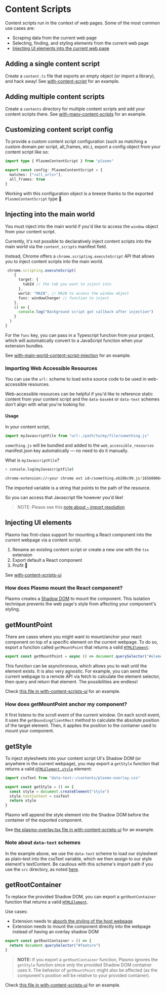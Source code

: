 # Content Scripts

Content scripts run in the context of web pages. Some of the most common use cases are:

- Scraping data from the current web page
- Selecting, finding, and styling elements from the current web page
- [Injecting UI elements into the current web page](#injecting-ui-elements)

## Adding a single content script

Create a `content.ts` file that exports an empty object (or import a library), and hack away! See [with-content-script](https://github.com/PlasmoHQ/examples/tree/main/with-content-script) for an example.

## Adding multiple content scripts

Create a `contents` directory for multiple content scripts and add your content scripts there. See [with-many-content-scripts](https://github.com/PlasmoHQ/examples/tree/main/with-many-content-scripts) for an example.

## Customizing content script config

To provide a custom content script configuration (such as matching a custom domain per script, all_frames, etc.), export a config object from your content script like so:

```ts
import type { PlasmoContentScript } from "plasmo"

export const config: PlasmoContentScript = {
  matches: ["<all_urls>"],
  all_frames: true
}
```

Working with this configuration object is a breeze thanks to the exported `PlasmoContentScript` type 🥳.

## Injecting into the main world

You must inject into the main world if you'd like to access the `window` object from your content script.

Currently, it's not possible to declaratively inject content scripts into the main world via the `content_scripts` manifest field.

Instead, Chrome offers a `chrome.scripting.executeScript` API that allows you to inject content scripts into the main world.

```ts
 chrome.scripting.executeScript(
    {
      target: {
        tabId // the tab you want to inject into
      },
      world: "MAIN", // MAIN to access the window object
      func: windowChanger // function to inject
    },
    () => {
      console.log("Background script got callback after injection")
    }
  )
}
```

For the `func` key, you can pass in a Typescript function from your project, which will automatically convert to a JavaScript function when your extension bundles.

See [with-main-world-content-script-injection](https://github.com/PlasmoHQ/examples/tree/main/with-main-world-content-script-injection) for an example.

### Importing Web Accessible Resources

You can use the `url:` scheme to load extra source code to be used in web-accessible resources.

Web-accessible resources can be helpful if you'd like to reference static content from your content script and the `data-base64` or `data-text` schemes don't align with what you're looking for.

#### Usage

In your content script,

```ts
import myJavascriptFile from "url:./path/to/my/file/something.js"
```

`something.js` will be bundled and added to the `web_accessible_resources` manifest.json key automatically — no need to do it manually.

What is `myJavascriptFile`?

```sh
> console.log(myJavascriptFile)

chrome-extension://<your chrome ext id>/something.eb20bc99.js?1656000646313

```

The imported variable is a string that points to the path of the resource.

So you can access that Javascript file however you'd like!

> NOTE: Please see this [note about `~` import resolution](/workflows/faq#tilde-import-resolution)

## Injecting UI elements

Plasmo has first-class support for mounting a React component into the current webpage via a content script.

1. Rename an existing content script or create a new one with the `tsx` extension
2. Export default a React component
3. Profit 🎉

See [with-content-scripts-ui](https://github.com/PlasmoHQ/examples/tree/main/with-content-scripts-ui)

### How does Plasmo mount the React component?

Plasmo creates a [Shadow DOM](https://developer.mozilla.org/en-US/docs/Web/Web_Components/Using_shadow_DOM) to mount the component. This isolation technique prevents the web page's style from affecting your component's styling.

## getMountPoint

There are cases where you might want to mount/anchor your react component on top of a specific element on the current webpage. To do so, export a function called `getMountPoint` that returns a valid [`HTMLElement`](https://developer.mozilla.org/en-US/docs/Web/API/HTMLElement):

```ts
export const getMountPoint = async () => document.querySelector("#element")
```

This function can be asynchronous, which allows you to wait until the element exists. It is also very agnostic. For example, you can send the current webpage to a remote API via fetch to calculate the element selector, then query and return that element. The possibilities are endless!

Check [this file in with-content-scripts-ui](https://github.com/PlasmoHQ/examples/blob/main/with-content-scripts-ui/contents/plasmo-mount.tsx) for an example.

### How does getMountPoint anchor my component?

It first listens to the scroll event of the current window. On each scroll event, it uses the `getBoundingClientRect` method to calculate the absolute position of the target element. Then, it applies the position to the container used to mount your component.

## getStyle

To inject stylesheets into your content script UI's Shadow DOM (or anywhere in the current webpage), you may export a `getStyle` function that returns a valid [`HTMLElement.style`](https://developer.mozilla.org/en-US/docs/Web/API/HTMLElement/style) element:

```ts
import cssText from "data-text:~/contents/plasmo-overlay.css"

export const getStyle = () => {
  const style = document.createElement("style")
  style.textContent = cssText
  return style
}
```

Plasmo will append the style element into the Shadow DOM before the container of the exported component.

See [the plasmo-overlay.tsx file in with-content-scripts-ui](https://github.com/PlasmoHQ/examples/blob/main/with-content-scripts-ui/contents/plasmo-overlay.tsx) for an example.

### Note about `data-text` schemes

In the example above, we use the `data-text` scheme to load our stylesheet as plain-text into the cssText variable, which we then assign to our style element's textContent. Be cautious with this scheme's import path if you use the `src` directory, as noted [here](/workflows/faq#tilde-import-resolution).

## getRootContainer

To replace the provided Shadow DOM, you can export a `getRootContainer` function that returns a valid [`HTMLElement`](https://developer.mozilla.org/en-US/docs/Web/API/HTMLElement).

Use cases:

- Extension needs to [absorb the styling of the host webpage](https://github.com/PlasmoHQ/plasmo/issues/10#issuecomment-1149499252)
- Extension needs to mount the component directly into the webpage instead of having an overlay shadow DOM

```ts
export const getRootContainer = () => {
  return document.querySelector("#feature")
}
```

> **NOTE:** If you export a `getRootContainer` function, Plasmo ignores the `getStyle` function since only the provided Shadow DOM container uses it. The behavior of `getMountPoint` might also be affected (as the component's position will be relative to your provided container).

Check [this file in with-content-scripts-ui](https://github.com/PlasmoHQ/examples/blob/main/with-content-scripts-ui/contents/plasmo-root-container.tsx) for an example.
